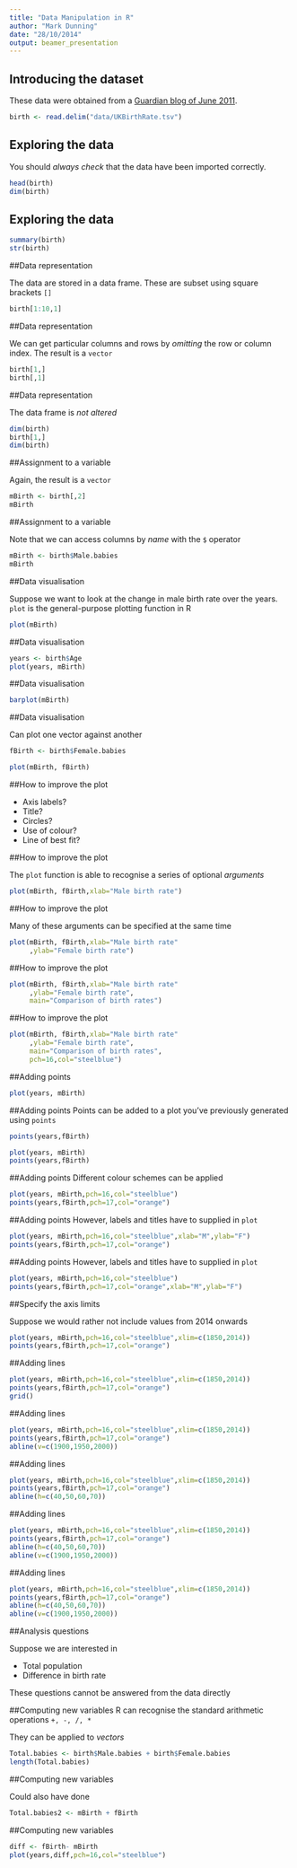 ```yaml
---
title: "Data Manipulation in R"
author: "Mark Dunning"
date: "28/10/2014"
output: beamer_presentation
---
```


## Introducing the dataset
These data were obtained from a [Guardian blog of June 2011](http://www.theguardian.com/news/datablog/2011/jun/08/life-expectancy-uk-data-health).

```r
birth <- read.delim("data/UKBirthRate.tsv")

```

## Exploring the data

You should *always check* that the data have been imported correctly.
```r
head(birth)
dim(birth)
```

## Exploring the data

```r
summary(birth)
str(birth)
```

##Data representation

The data are stored in a data frame. These are subset using square brackets `[]`

```r
birth[1:10,1]
```

##Data representation

We can get particular columns and rows by *omitting* the row or column index. The result is a `vector`

```r
birth[1,]
birth[,1]
```

##Data representation

The data frame is *not altered*

```r
dim(birth)
birth[1,]
dim(birth)
```

##Assignment to a variable

Again, the result is a `vector`
```r
mBirth <- birth[,2]
mBirth
```

##Assignment to a variable

Note that we can access columns by *name* with the `$` operator

```r
mBirth <- birth$Male.babies
mBirth
```

##Data visualisation

Suppose we want to look at the change in male birth rate over the years. `plot` is the general-purpose plotting function in R

```r
plot(mBirth)
```

##Data visualisation

```r
years <- birth$Age
plot(years, mBirth)
```

##Data visualisation

```r
barplot(mBirth)
```

##Data visualisation

Can plot one vector against another
```r
fBirth <- birth$Female.babies

plot(mBirth, fBirth)
```


##How to improve the plot

- Axis labels?
- Title?
- Circles?
- Use of colour?
- Line of best fit?

##How to improve the plot

The `plot` function is able to recognise a series of optional *arguments* 
```r
plot(mBirth, fBirth,xlab="Male birth rate")
```

##How to improve the plot

Many of these arguments can be specified at the same time
```r
plot(mBirth, fBirth,xlab="Male birth rate"
     ,ylab="Female birth rate")
```
##How to improve the plot

```r
plot(mBirth, fBirth,xlab="Male birth rate"
     ,ylab="Female birth rate",
     main="Comparison of birth rates")
```


##How to improve the plot

```r
plot(mBirth, fBirth,xlab="Male birth rate"
     ,ylab="Female birth rate",
     main="Comparison of birth rates",
     pch=16,col="steelblue")
```

##Adding points

```r
plot(years, mBirth)
```

##Adding points
Points can be added to a plot you've previously generated using `points`

```r
points(years,fBirth)
```

```r
plot(years, mBirth)
points(years,fBirth)
```

##Adding points
Different colour schemes can be applied
```r
plot(years, mBirth,pch=16,col="steelblue")
points(years,fBirth,pch=17,col="orange")
```

##Adding points
However, labels and titles have to supplied in `plot`

```r
plot(years, mBirth,pch=16,col="steelblue",xlab="M",ylab="F")
points(years,fBirth,pch=17,col="orange")
```

##Adding points
However, labels and titles have to supplied in `plot`

```r
plot(years, mBirth,pch=16,col="steelblue")
points(years,fBirth,pch=17,col="orange",xlab="M",ylab="F")
```

##Specify the axis limits

Suppose we would rather not include values from 2014 onwards

```r
plot(years, mBirth,pch=16,col="steelblue",xlim=c(1850,2014))
points(years,fBirth,pch=17,col="orange")
```

##Adding lines
```r
plot(years, mBirth,pch=16,col="steelblue",xlim=c(1850,2014))
points(years,fBirth,pch=17,col="orange")
grid()
```

##Adding lines
```r
plot(years, mBirth,pch=16,col="steelblue",xlim=c(1850,2014))
points(years,fBirth,pch=17,col="orange")
abline(v=c(1900,1950,2000))
```

##Adding lines
```r
plot(years, mBirth,pch=16,col="steelblue",xlim=c(1850,2014))
points(years,fBirth,pch=17,col="orange")
abline(h=c(40,50,60,70))
```



##Adding lines
```r
plot(years, mBirth,pch=16,col="steelblue",xlim=c(1850,2014))
points(years,fBirth,pch=17,col="orange")
abline(h=c(40,50,60,70))
abline(v=c(1900,1950,2000))
```

##Adding lines
```r
plot(years, mBirth,pch=16,col="steelblue",xlim=c(1850,2014))
points(years,fBirth,pch=17,col="orange")
abline(h=c(40,50,60,70))
abline(v=c(1900,1950,2000))
```

##Analysis questions

Suppose we are interested in

- Total population
- Difference in birth rate

These questions cannot be answered from the data directly


##Computing new variables
R can recognise the standard arithmetic operations `+, -, /, *`

They can be applied to *vectors*
```r

Total.babies <- birth$Male.babies + birth$Female.babies
length(Total.babies)

```

##Computing new variables

Could also have done

```r
Total.babies2 <- mBirth + fBirth
```



##Computing new variables

```r
diff <- fBirth- mBirth
plot(years,diff,pch=16,col="steelblue")
```

